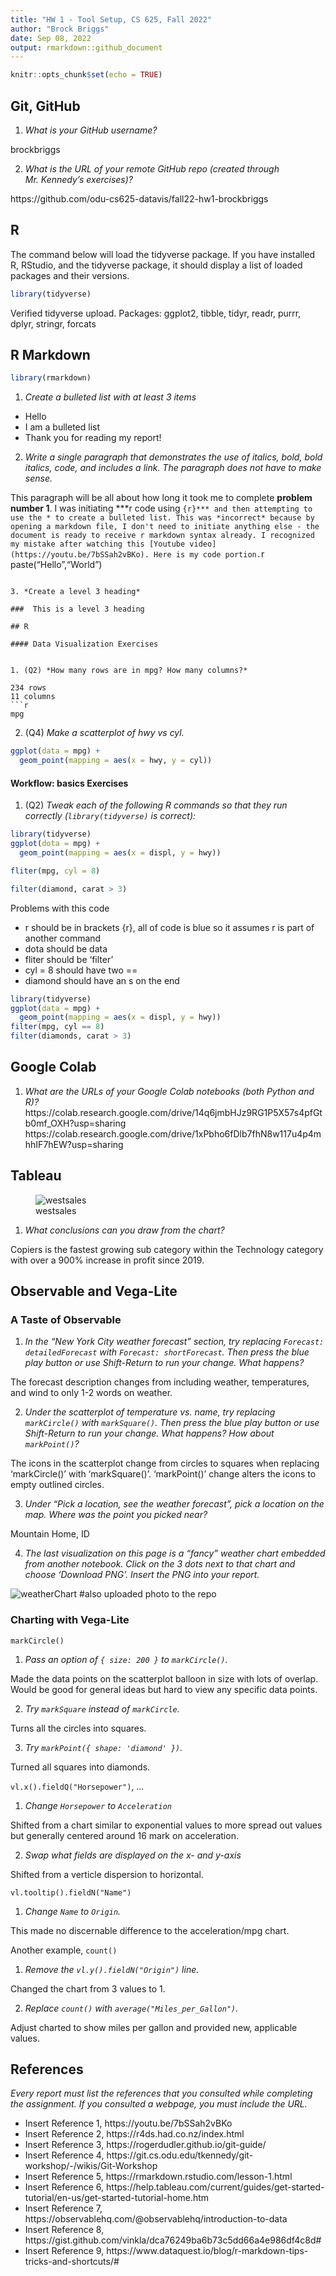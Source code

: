 ---
title: "HW 1 - Tool Setup, CS 625, Fall 2022"
author: "Brock Briggs"
date: Sep 08, 2022
output: rmarkdown::github_document
---

```{r setup, include=FALSE}
knitr::opts_chunk$set(echo = TRUE)
```

## Git, GitHub

1. *What is your GitHub username?*

brockbriggs

2. *What is the URL of your remote GitHub repo (created through Mr. Kennedy's exercises)?*

https://github.com/odu-cs625-datavis/fall22-hw1-brockbriggs

## R

The command below will load the tidyverse package.  If you have installed R, RStudio, and the tidyverse package, it should display a list of loaded packages and their versions.
```{r}
library(tidyverse)
```
Verified tidyverse upload.
Packages: ggplot2, tibble, tidyr, readr, purrr, dplyr, stringr, forcats

## R Markdown 
```{r}
library(rmarkdown)
```
1. *Create a bulleted list with at least 3 items*

* Hello
* I am a bulleted list
* Thank you for reading my report!

2. *Write a single paragraph that demonstrates the use of italics, bold, bold italics, code, and includes a link. The paragraph does not have to make sense.*

This paragraph will be all about how long it took me to complete **problem number 1**. I was initiating ***r code using ```{r}*** and then attempting to use the * to create a bulleted list. This was *incorrect* because by opening a markdown file, I don't need to initiate anything else - the document is ready to receive r markdown syntax already. I recognized my mistake after watching this [Youtube video](https://youtu.be/7bSSah2vBKo). Here is my code portion.
```{r}
paste("Hello","World")
```

3. *Create a level 3 heading*

###  This is a level 3 heading

## R 

#### Data Visualization Exercises


1. (Q2) *How many rows are in mpg? How many columns?*

234 rows
11 columns
```{r}
mpg
```
2. (Q4) *Make a scatterplot of hwy vs cyl.*
```{r}
ggplot(data = mpg) +
  geom_point(mapping = aes(x = hwy, y = cyl))
```

#### Workflow: basics Exercises

1. (Q2) *Tweak each of the following R commands so that they run correctly (`library(tidyverse)` is correct):*

```r
library(tidyverse)
ggplot(dota = mpg) + 
  geom_point(mapping = aes(x = displ, y = hwy))

fliter(mpg, cyl = 8)

filter(diamond, carat > 3)
```
Problems with this code

* r should be in brackets {r}, all of code is blue so it assumes r is part of another command
* dota should be data
* fliter should be 'filter'
* cyl = 8 should have two ==
* diamond should have an s on the end

```{r}
library(tidyverse)
ggplot(data = mpg) +
  geom_point(mapping = aes(x = displ, y = hwy))
filter(mpg, cyl == 8)
filter(diamonds, carat > 3)
```

## Google Colab

1. *What are the URLs of your Google Colab notebooks (both Python and R)?*
https://colab.research.google.com/drive/14q6jmbHJz9RG1P5X57s4pfGtb0mf_OXH?usp=sharing
https://colab.research.google.com/drive/1xPbho6fDlb7fhN8w117u4p4mhhIF7hEW?usp=sharing

## Tableau


![westsales](https://user-images.githubusercontent.com/112510129/189193381-99b50ce5-2f94-4542-ac25-0085c8489c02.png)

1. *What conclusions can you draw from the chart?*

Copiers is the fastest growing sub category within the Technology category with over a 900% increase in profit since 2019.

## Observable and Vega-Lite

### A Taste of Observable

1. *In the "New York City weather forecast" section, try replacing `Forecast: detailedForecast` with `Forecast: shortForecast`. Then press the blue play button  or use Shift-Return to run your change. What happens?*

The forecast description changes from including weather, temperatures, and wind to only 1-2 words on weather.

2. *Under the scatterplot of temperature vs. name, try replacing `markCircle()` with `markSquare()`. Then press the blue play button  or use Shift-Return to run your change. What happens? How about `markPoint()`?*

The icons in the scatterplot change from circles to squares when replacing 'markCircle()' with 'markSquare()'. 'markPoint()' change alters the icons to empty outlined circles.

3. *Under "Pick a location, see the weather forecast", pick a location on the map.  Where was the point you picked near?*

Mountain Home, ID

4. *The last visualization on this page is a "fancy" weather chart embedded from another notebook.  Click on the 3 dots next to that chart and choose 'Download PNG'.  Insert the PNG into your report.*

![weatherChart](https://user-images.githubusercontent.com/112510129/189009954-3af131f7-8b49-48ab-960a-1d04cff1f032.png)
#also uploaded photo to the repo

### Charting with Vega-Lite

`markCircle()`

1. *Pass an option of `{ size: 200 }` to `markCircle()`.*

Made the data points on the scatterplot balloon in size with lots of overlap. Would be good for general ideas but hard to view any specific data points.

2. *Try `markSquare` instead of `markCircle`.*

Turns all the circles into squares. 

3. *Try `markPoint({ shape: 'diamond' })`.*

Turned all squares into diamonds.

`vl.x().fieldQ("Horsepower")`, ...

1. *Change `Horsepower` to `Acceleration`*

Shifted from a chart similar to exponential values to more spread out values but generally centered around 16 mark on acceleration.

2. *Swap what fields are displayed on the x- and y-axis*

Shifted from a verticle dispersion to horizontal. 

`vl.tooltip().fieldN("Name")`

1. *Change `Name` to `Origin`.*

This made no discernable difference to the acceleration/mpg chart.

Another example, `count()`

1. *Remove the `vl.y().fieldN("Origin")` line.*

Changed the chart from 3 values to 1.

2. *Replace `count()` with `average("Miles_per_Gallon")`.*

Adjust charted to show miles per gallon and provided new, applicable values.

## References

*Every report must list the references that you consulted while completing the assignment. If you consulted a webpage, you must include the URL.*

* Insert Reference 1, https://youtu.be/7bSSah2vBKo
* Insert Reference 2, https://r4ds.had.co.nz/index.html
* Insert Reference 3, https://rogerdudler.github.io/git-guide/
* Insert Reference 4, https://git.cs.odu.edu/tkennedy/git-workshop/-/wikis/Git-Workshop
* Insert Reference 5, https://rmarkdown.rstudio.com/lesson-1.html
* Insert Reference 6, https://help.tableau.com/current/guides/get-started-tutorial/en-us/get-started-tutorial-home.htm
* Insert Reference 7, https://observablehq.com/@observablehq/introduction-to-data
* Insert Reference 8, https://gist.github.com/vinkla/dca76249ba6b73c5dd66a4e986df4c8d#
* Insert Reference 9, https://www.dataquest.io/blog/r-markdown-tips-tricks-and-shortcuts/#
